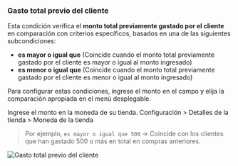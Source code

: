 ### Gasto total previo del cliente

Esta condición verifica el **monto total previamente gastado por el cliente** en comparación con criterios específicos, basados en una de las siguientes subcondiciones:

- **es mayor o igual que** (Coincide cuando el monto total previamente gastado por el cliente es mayor o igual al monto ingresado)  
- **es menor o igual que** (Coincide cuando el monto total previamente gastado por el cliente es menor o igual al monto ingresado)  

Para configurar estas condiciones, ingrese el monto en el campo y elija la comparación apropiada en el menú desplegable.

<Note>
  Ingrese el monto en la moneda de su tienda. Configuración > Detalles de la tienda > Moneda de la tienda
</Note>

> Por ejemplo, `es mayor o igual que 500` → Coincide con los clientes que han gastado 500 o más en total en compras anteriores.

<img
  src="/images/essentials/condition-sets/customer-total-previous-spent.webp"
  alt="Gasto total previo del cliente"
/>
